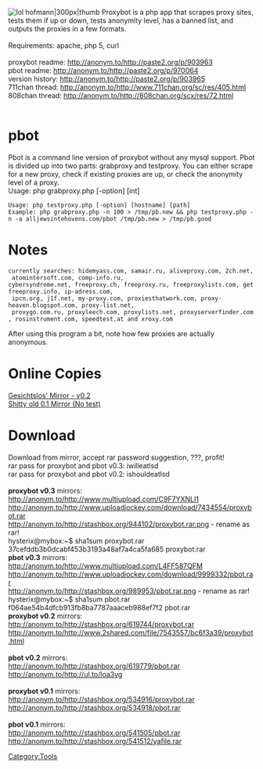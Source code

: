 [[File:Proxybot.png|lol hofmann|300px|thumb]]
Proxybot is a php app that scrapes proxy sites, tests them if up or down, tests anonymity level, has a banned list, and outputs the proxies in a few formats.<br /><br />
Requirements:  apache, php 5, curl
<br /><br />proxybot readme: http://anonym.to/http://paste2.org/p/903963<br />
pbot readme: http://anonym.to/http://paste2.org/p/970064<br />
version history: http://anonym.to/http://paste2.org/p/903965<br />
711chan thread: http://anonym.to/http://www.711chan.org/sc/res/405.html <br />
808chan thread: http://anonym.to/http://808chan.org/scx/res/72.html<br /><br />

= pbot =
Pbot is a command line version of proxybot without any mysql support.  Pbot is divided up into two parts: grabproxy and testproxy. You can either scrape for a new proxy, check if existing proxies are up, or check the anonymity level of a proxy.<br />
 Usage: php grabproxy.php [-option] [int]

 Usage: php testproxy.php [-option] [hostname] [path]
 Example: php grabproxy.php -n 100 > /tmp/pb.new && php testproxy.php -n -a alljewsintehovens.com/pbot /tmp/pb.new > /tmp/pb.good


= Notes =
 currently searches: hidemyass.com, samair.ru, aliveproxy.com, 2ch.net, atomintersoft.com, comp-info.ru, <br />cybersyndrome.net, freeproxy.ch, freeproxy.ru, freeproxylists.com, getfreeproxy.info, ip-adress.com,<br /> ipcn.org, j1f.net, my-proxy.com, proxiesthatwork.com, proxy-heaven.blogspot.com, proxy-list.net,<br /> proxygo.com.ru, proxyleech.com, proxylists.net, proxyserverfinder.com, rosinstrument.com, speedtest.at and xroxy.com

After using this program a bit, note how few proxies are actually anonymous.

= Online Copies =
[http://anonym.to/http://proxybot.evinsic.com Gesichtslos' Mirror - v0.2]<br />[http://anonym.to/?http://pleasebanme.host22.com/ Shitty old 0.1 Mirror (No test)]

= Download =
Download from mirror, accept rar password suggestion, ???, profit!<br />
rar pass for proxybot and pbot v0.3: iwilleatlsd<br />
rar pass for proxybot and pbot v0.2: ishouldeatlsd<br /><br />

'''proxybot v0.3'''
mirrors:<br />
http://anonym.to/http://www.multiupload.com/C9F7YXNLI1<br />
http://anonym.to/http://www.uploadjockey.com/download/7434554/proxybot.rar<br />
http://anonym.to/http://stashbox.org/944102/proxybot.rar.png - rename as rar!<br />
 hysterix@mybox:~$ sha1sum proxybot.rar <br />37cefddb3b0dcabf453b3193a48af7a4ca5fa685  proxybot.rar
<br />
'''pbot v0.3'''
mirrors:<br />
http://anonym.to/http://www.multiupload.com/L4FF587QFM<br />
http://anonym.to/http://www.uploadjockey.com/download/9999332/pbot.rar<br />
http://anonym.to/http://stashbox.org/989953/pbot.rar.png - rename as rar!<br />
 hysterix@mybox:~$ sha1sum pbot.rar <br />f064ae54b4dfcb913fb8ba7787aaaceb988ef7f2  pbot.rar
<br />
'''proxybot v0.2'''
mirrors:<br />
http://anonym.to/http://stashbox.org/619744/proxybot.rar<br />
http://anonym.to/http://www.2shared.com/file/7543557/bc6f3a39/proxybot.html<br /><br />

'''pbot v0.2'''
mirrors:<br />
http://anonym.to/http://stashbox.org/619779/pbot.rar<br />
http://anonym.to/http://ul.to/loa3vg<br /><br />

'''proxybot v0.1'''
mirrors:<br />
http://anonym.to/http://stashbox.org/534916/proxybot.rar<br />
http://anonym.to/http://stashbox.org/534918/pbot.rar<br /><br />

'''pbot v0.1'''
mirrors:<br />
http://anonym.to/http://stashbox.org/541505/pbot.rar<br />
http://anonym.to/http://stashbox.org/541512/yafile.rar<br />

[[Category:Tools]]{{tools}}
